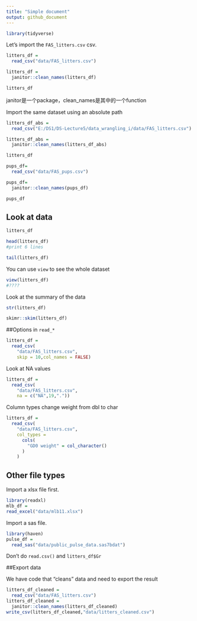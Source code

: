 ```yaml
---
title: "Simple document"
output: github_document
---
```

```r
library(tidyverse)
```

Let's import the `FAS_litters.csv` csv.

```r
litters_df =
  read_csv("data/FAS_litters.csv")

litters_df =
  janitor::clean_names(litters_df)

litters_df
```

janitor是一个package，clean_names是其中的一个function

Import the same dataset using an absolute path

```r
litters_df_abs =
  read_csv("E:/DS1/DS-Lecture5/data_wrangling_i/data/FAS_litters.csv")

litters_df_abs =
  janitor::clean_names(litters_df_abs)

litters_df
```

```r
pups_df= 
  read_csv("data/FAS_pups.csv")

pups_df=
  janitor::clean_names(pups_df)

pups_df
```

## Look at data
```r
litters_df

head(litters_df)
#print 6 lines

tail(litters_df)
```

You can use `view` to see the whole dataset
```r
view(litters_df)
#????
```

Look at the summary of the data
```r
str(litters_df)

skimr::skim(litters_df)
```

##Options in `read_*`


```r
litters_df =
  read_csv(
    "data/FAS_litters.csv", 
    skip = 10,col_names = FALSE)
```

Look at NA values
```r
litters_df =
  read_csv(
    "data/FAS_litters.csv", 
    na = c("NA",19,"."))
```

Column types
change weight from dbl to char

```r
litters_df =
  read_csv(
    "data/FAS_litters.csv",
    col_types =
      cols(
        "GD0 weight" = col_character()
      )
    )
```

## Other file types

Import a xlsx file first.

```r
library(readxl)
mlb_df = 
read_excel("data/mlb11.xlsx")
```

Import a sas file.

```r
library(haven)
pulse_df =
  read_sas("data/public_pulse_data.sas7bdat")
```

Don't do `read.csv()` and `litters_df$Gr`

##Export data

We have code that "cleans" data and need to export the result
```r
litters_df_cleaned =
  read_csv("data/FAS_litters.csv")
litters_df_cleaned = 
  janitor::clean_names(litters_df_cleaned)
write_csv(litters_df_cleaned,"data/litters_cleaned.csv")
```